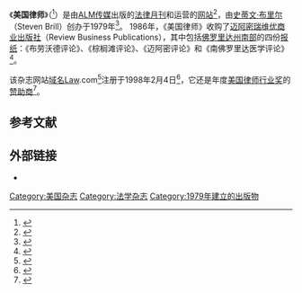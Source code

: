 {{Infobox magazine
| title = 美国律师<br/>The American Lawyer
| logo = 
| logo_size = 
| image_file = <!-- cover.jpg (omit the "file: prefix -->
| image_size = <!-- (defaults to user thumbnail size if no size is stated) -->
| image_alt = 
| image_caption = 
| editor_title = 
| previous_editor = 
| staff_writer = 
| photographer = 
| category = 法律杂志
| frequency =月刊<ref name="Donovan2005">{{cite book|author=Karen Donovan|title=v. Goliath: The Trials of David Boies|url=https://books.google.com/books?id=u3G4N59DnswC&pg=PT56|date=2005-02-08|publisher=Knopf Doubleday Publishing Group|isbn=978-0-375-42360-4|pages=56–}}</ref>
| circulation = 
| publisher = 
| founder = [[史蒂文·布里尔|史蒂文·布里尔]]<ref name="Media2018">{{cite book|author=Milkyway Media|title=Summary of Steven Brill’s Tailspin by Milkyway Media|url=https://books.google.com/books?id=8zdtDwAAQBAJ&pg=PT23|date=2018-09-06|publisher=Milkyway Media|pages=23–|id=GGKEY:L099E346B0P}}</ref>
| founded = 1979年
| firstdate = <!-- {{Start date|year|month|day}} -->
| company = [[ALM|ALM]]
| country = [[美国|美国]][[纽约州|纽约州]][[纽约市|纽约市]]
| based = 
| language = 英语
| website = {{URL|http://www.law.com/americanlawyer|Law.com}}
| issn = 0162-3397
| oclc = 
}}

《'''美国律师'''》（{{lang-en|''The American Lawyer''}}<ref name="刘易斯2002">{{cite book|author=刘易斯|title=未来刚刚发生|url=https://books.google.com/books?id=nfioIT5yT7kC&pg=PA80|year=2002|publisher=中信出版社|isbn=978-7-80073-251-5|pages=80–}}</ref>）是由[[ALM传媒|ALM传媒]]出版的[[法律|法律]][[月刊|月刊]]和运营的[[网站|网站]]<ref name="Staff2016">{{cite book|author=Wolters Kluwer Editorial Staff|title=The Lawyer's Almanac 2017 (IL)|url=https://books.google.com/books?id=vzqxDQAAQBAJ&pg=SL2-PA2|date=2016-12-07|publisher=Wolters Kluwer Law & Business|isbn=978-1-4548-7128-6|pages=2–}}</ref>，由[[史蒂文·布里尔|史蒂文·布里尔]]（Steven Brill）创办于1979年<ref name="Alexander2004">{{cite book|author=S. L. Alexander|title=Media and American Courts: A Reference Handbook|url=https://books.google.com/books?id=7Stx8ydEGvUC&pg=PA82|year=2004|publisher=ABC-CLIO|isbn=978-1-57607-979-9|pages=82–}}</ref>。
1986年，《美国律师》收购了[[迈阿密|迈阿密]][[瑞维优商业出版社|瑞维优商业出版社]]（Review Business Publications），其中包括[[佛罗里达州|佛罗里达州]][[南部|南部]]的四份[[报纸|报纸]]：《布劳沃德评论》、《棕榈滩评论》、《迈阿密评论》和《南佛罗里达医学评论》<ref>{{Cite web |url=https://www.sun-sentinel.com/news/fl-xpm-1986-01-10-8601020860-story.html |title=4 area journals sold to N.Y. firm |last=Altaner |first=David |date=1986-01-10 |website=sun-sentinel.com|access-date=}}</ref>。

该杂志网站[[域名|域名]]Law.com<ref name="Hermann2010">{{cite book|author=Richard Lee Hermann|title=Managing Your Legal Career: Best Practices for Creating the Career You Want|url=https://books.google.com/books?id=adVgfbDmLNgC&pg=PA329|year=2010|publisher=American Bar Association|isbn=978-1-60442-900-8|pages=329–}}</ref>注册于1998年2月4日<ref>{{cite web | url=https://whois.domaintools.com/law.com| title=Whois Record for Law.com|work=[[WHOIS|WHOIS]]|accessdate=2020-07-11}}</ref>，它还是年度[[美国律师行业奖|美国律师行业奖]]的[[赞助商|赞助商]]<ref name=":0">{{Cite web|url=https://www.tampabaynewswire.com/2020/01/09/greenberg-traurig-named-florida-regional-litigation-department-of-the-year-by-the-american-lawyer-83290|title=Greenberg Traurig Named Florida Regional Litigation Department of the Year by The American Lawyer|website=Tampa Bay News Wire|access-date=}}</ref>。

==参考文献==
{{reflist|2}}

==外部链接==
* {{official|http://www.law.com/americanlawyer}}

[[Category:美国杂志|Category:美国杂志]]
[[Category:法学杂志|Category:法学杂志]]
[[Category:1979年建立的出版物|Category:1979年建立的出版物]]